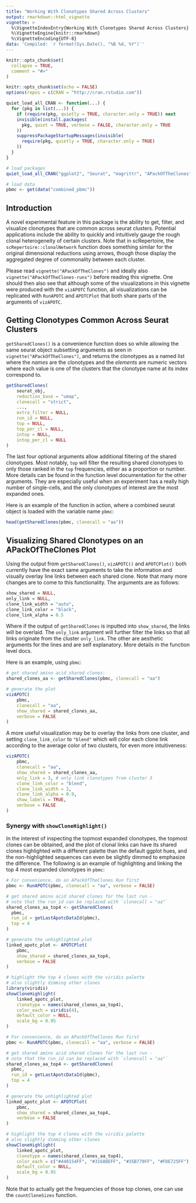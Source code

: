 ```yaml
---
title: "Working With Clonotypes Shared Across Clusters"
output: rmarkdown::html_vignette
vignette: >
  %\VignetteIndexEntry{Working With Clonotypes Shared Across Clusters}
  %\VignetteEngine{knitr::rmarkdown}
  %\VignetteEncoding{UTF-8}
data: 'Compiled: `r format(Sys.Date(), "%B %d, %Y")`'
---
```


```r
knitr::opts_chunk$set(
  collapse = TRUE,
  comment = "#>"
)

knitr::opts_chunk$set(echo = FALSE)
options(repos = c(CRAN = "http://cran.rstudio.com"))

quiet_load_all_CRAN <- function(...) {
  for (pkg in list(...)) {
    if (require(pkg, quietly = TRUE, character.only = TRUE)) next
    invisible(install.packages(
      pkg, quiet = TRUE, verbose = FALSE, character.only = TRUE
    ))
    suppressPackageStartupMessages(invisible(
      require(pkg, quietly = TRUE, character.only = TRUE)
    ))
  }
}

# load packages
quiet_load_all_CRAN("ggplot2", "Seurat", "magrittr", "APackOfTheClones")

# load data
pbmc <- get(data("combined_pbmc"))
```

## Introduction

A novel experimental feature in this package is the ability to get, filter, and visualize clonotypes that are common across seurat clusters. Potential applications include the ability to quickly and intuitively gauge the rough clonal heterogeneity of certain clusters. Note that in scRepertoire, the `scRepertoire::clonalNetwork` function does something similar for the original dimensional reductions using arrows, though those display the aggregated degree of commonality between each cluster.

Please read `vignette("APackOfTheClones")` and ideally also `vignette("APackOfTheClones-runs")` before reading this vignette. One should then also see that although some of the visualizations in this vignette were produced with the `vizAPOTC` function, all visualizations can be replicated with `RunAPOTC` and `APOTCPlot` that both share parts of the arguments of `vizAPOTC`.

## Getting Clonotypes Common Across Seurat Clusters

`getSharedClones()` is a convenience function does so while allowing the same seurat object subsetting arguments as seen in `vignette("APackOfTheClones")`, and returns the clonotypes as a named list where the *names* are the clonotypes and the *elements* are numeric vectors where each value is one of the clusters that the clonotype name at its index correspond to.

```R
getSharedClones(
    seurat_obj,
    reduction_base = "umap",
    clonecall = "strict",
    ...,
    extra_filter = NULL,
    run_id = NULL,
    top = NULL,
    top_per_cl = NULL,
    intop = NULL,
    intop_per_cl = NULL
)
```

The last four optional arguments allow additional filtering of the shared clonotypes. Most notably, `top` will filter the resulting shared clonotypes to only those ranked in the `top` frequencies, either as a proportion or number. More details can be found in the function level documentation for the other arguments. They are especially useful when an experiment has a really high number of single-cells, and the only clonotypes of interest are the most expanded ones.

Here is an example of the function in action, where a combined seurat object is loaded with the variable name `pbmc`:

```r
head(getSharedClones(pbmc, clonecall = "aa"))
```

## Visualizing Shared Clonotypes on an APackOfTheClones Plot

Using the output from `getSharedClones()`, `vizAPOTC()` and `APOTCPlot()` both currently have the exact same arguments to take the information and visually overlay line links between each shared clone. Note that many more changes are to come to this functionality. The arguments are as follows:

```R
show_shared = NULL,
only_link = NULL,
clone_link_width = "auto",
clone_link_color = "black",
clone_link_alpha = 0.5
```

Where if the output of `getSharedClones` is inputted into `show_shared`, the links will be overlaid. The `only_link` argument will further filter the links so that all links originate from the cluster `only_link`. The other are aesthetic arguments for the lines and are self explanatory. More details in the function level docs.

Here is an example, using `pbmc`:

```r
# get shared amino acid shared clones:
shared_clones_aa <- getSharedClones(pbmc, clonecall = "aa")

# generate the plot
vizAPOTC(
    pbmc,
    clonecall = "aa",
    show_shared = shared_clones_aa,
    verbose = FALSE
)
```

A more useful visualization may be to overlay the links from one cluster, and setting `clone_link_color` to `"blend"` which will color each clone link according to the average color of two clusters, for even more intuitiveness:

```r
vizAPOTC(
    pbmc,
    clonecall = "aa",
    show_shared = shared_clones_aa,
    only_link = 3, # only link clonotypes from cluster 3
    clone_link_color = "blend",
    clone_link_width = 2,
    clone_link_alpha = 0.9,
    show_labels = TRUE,
    verbose = FALSE
)
```

### Synergy with `showCloneHighlight()`

In the interest of inspecting the topmost expanded clonotypes, the topmost clones can be obtained, and the plot of clonal links can have its shared clones highlighted with a different palette than the default ggplot hues, and the non-highlighted sequences can even be slightly dimmed to emphasize the difference. The following is an example of highlighting and linking the top 4 most expanded clonotypes in `pbmc`:

```R
# For convenience, do an APackOfTheClones Run first
pbmc <- RunAPOTC(pbmc, clonecall = "aa", verbose = FALSE)

# get shared amino acid shared clones for the last run -
# note that the run_id can be replaced with `clonecall = "aa"`
shared_clones_aa_top4 <- getSharedClones(
  pbmc,
  run_id = getLastApotcDataId(pbmc),
  top = 4
)

# generate the unhighlighted plot
linked_apotc_plot <- APOTCPlot(
    pbmc,
    show_shared = shared_clones_aa_top4,
    verbose = FALSE
)

# highlight the top 4 clones with the viridis palette
# also slightly dimming other clones
library(viridis)
showCloneHighlight(
    linked_apotc_plot,
    clonotype = names(shared_clones_aa_top4),
    color_each = viridis(4),
    default_color = NULL,
    scale_bg = 0.95
)
```

```r
# For convenience, do an APackOfTheClones Run first
pbmc <- RunAPOTC(pbmc, clonecall = "aa", verbose = FALSE)

# get shared amino acid shared clones for the last run -
# note that the run_id can be replaced with `clonecall = "aa"`
shared_clones_aa_top4 <- getSharedClones(
  pbmc,
  run_id = getLastApotcDataId(pbmc),
  top = 4
)

# generate the unhighlighted plot
linked_apotc_plot <- APOTCPlot(
    pbmc,
    show_shared = shared_clones_aa_top4,
    verbose = FALSE
)

# highlight the top 4 clones with the viridis palette
# also slightly dimming other clones
showCloneHighlight(
    linked_apotc_plot,
    clonotype = names(shared_clones_aa_top4),
    color_each = c("#440154FF", "#31688EFF", "#35B779FF", "#FDE725FF"),
    default_color = NULL,
    scale_bg = 0.95
)
```

Note that to actually get the frequencies of those top clones, one can use the `countCloneSizes` function.
